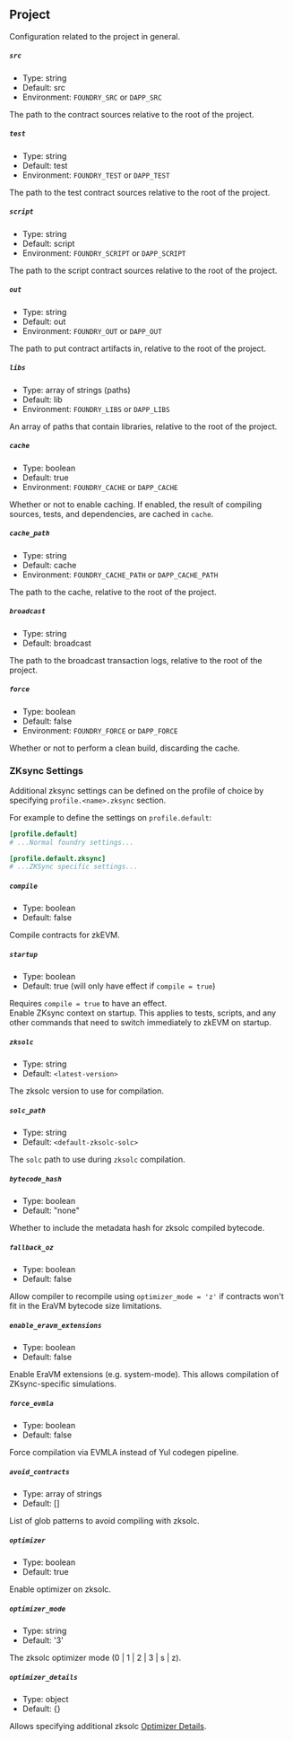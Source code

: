 ## Project

Configuration related to the project in general.

##### `src`

- Type: string
- Default: src
- Environment: `FOUNDRY_SRC` or `DAPP_SRC`

The path to the contract sources relative to the root of the project.

##### `test`

- Type: string
- Default: test
- Environment: `FOUNDRY_TEST` or `DAPP_TEST`

The path to the test contract sources relative to the root of the project.

##### `script`

- Type: string
- Default: script
- Environment: `FOUNDRY_SCRIPT` or `DAPP_SCRIPT`

The path to the script contract sources relative to the root of the project.

##### `out`

- Type: string
- Default: out
- Environment: `FOUNDRY_OUT` or `DAPP_OUT`

The path to put contract artifacts in, relative to the root of the project.

##### `libs`

- Type: array of strings (paths)
- Default: lib
- Environment: `FOUNDRY_LIBS` or `DAPP_LIBS`

An array of paths that contain libraries, relative to the root of the project.

##### `cache`

- Type: boolean
- Default: true
- Environment: `FOUNDRY_CACHE` or `DAPP_CACHE`

Whether or not to enable caching. If enabled, the result of compiling sources, tests, and dependencies, are cached in `cache`.

##### `cache_path`

- Type: string
- Default: cache
- Environment: `FOUNDRY_CACHE_PATH` or `DAPP_CACHE_PATH`

The path to the cache, relative to the root of the project.

##### `broadcast`

- Type: string
- Default: broadcast

The path to the broadcast transaction logs, relative to the root of the project.

##### `force`

- Type: boolean
- Default: false
- Environment: `FOUNDRY_FORCE` or `DAPP_FORCE`

Whether or not to perform a clean build, discarding the cache.


### ZKsync Settings

Additional zksync settings can be defined on the profile of choice by specifying `profile.<name>.zksync` section.

For example to define the settings on `profile.default`:

```toml
[profile.default]
# ...Normal foundry settings...

[profile.default.zksync]
# ...ZKSync specific settings...
```

##### `compile`

- Type: boolean
- Default: false

Compile contracts for zkEVM.

##### `startup`

- Type: boolean
- Default: true (will only have effect if `compile = true`)

Requires `compile = true` to have an effect.   
Enable ZKsync context on startup. This applies to tests, scripts, and any other commands that need to switch immediately to zkEVM on startup.

##### `zksolc`

- Type: string
- Default: `<latest-version>`

The zksolc version to use for compilation.

##### `solc_path`

- Type: string
- Default: `<default-zksolc-solc>`

The `solc` path to use during `zksolc` compilation.

##### `bytecode_hash`

- Type: boolean
- Default: "none" 

Whether to include the metadata hash for zksolc compiled bytecode.

##### `fallback_oz`

- Type: boolean
- Default: false 

Allow compiler to recompile using `optimizer_mode = 'z'` if contracts won't fit in the EraVM bytecode size limitations.

##### `enable_eravm_extensions`

- Type: boolean
- Default: false

Enable EraVM extensions (e.g. system-mode). This allows compilation of ZKsync-specific simulations.

##### `force_evmla`

- Type: boolean
- Default: false 

Force compilation via EVMLA instead of Yul codegen pipeline.

##### `avoid_contracts`

- Type: array of strings
- Default: []

List of glob patterns to avoid compiling with zksolc.

##### `optimizer`

- Type: boolean
- Default: true 

Enable optimizer on zksolc.

##### `optimizer_mode`

- Type: string
- Default: '3'

The zksolc optimizer mode (0 | 1 | 2 | 3 | s | z).

##### `optimizer_details`

- Type: object
- Default: {}

Allows specifying additional zksolc [Optimizer Details](https://github.com/matter-labs/era-compiler-solidity/blob/main/era-compiler-solidity/src/solc/standard_json/input/settings/optimizer/details.rs#L10).

